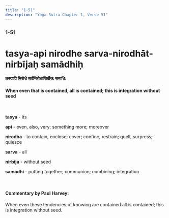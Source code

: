 ```yaml
---
title: "1-51"
description: "Yoga Sutra Chapter 1, Verse 51"
---
```


### 1-51

# tasya-api nirodhe sarva-nirodhāt-nirbījaḥ samādhiḥ

#### तस्यापि निरोधे सर्वनिरोधान्निर्बीजः समाधिः

#### When even that is contained, all is contained; this is integration without seed

<br />

**tasya** - its <br />

**api** - even, also, very; something more; moreover <br />

**nirodha** - to contain, enclose; cover; confine, restrain; quell, surpress; quiesce <br />

**sarva** - all <br />

**nirbīja** - without seed <br />

**samādhi** - putting together; communion; combining; integration <br />

<br />

#### Commentary by Paul Harvey:

When even these tendencies of knowing are contained all is contained;
this is integration without seed.

